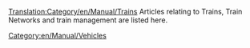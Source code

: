 [[Translation:Category/en/Manual/Trains]]
Articles relating to Trains, Train Networks and train management are listed here.
[[Category:en/Manual/Vehicles]]